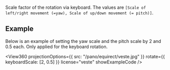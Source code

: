 
<OptionDescriptor type="[number, number]" defaultVal="[1, 1]" added="4.0.0" />

Scale factor of the rotation via keyboard.
The values are `[Scale of left/right movement (=yaw), Scale of up/down movement (= pitch)]`.

## Example
Below is an example of setting the yaw scale and the pitch scale by 2 and 0.5 each.
Only applied for the keyboard rotation.

<View360
  projectionOptions={{
    src: "/pano/equirect/veste.jpg"
  }}
  rotate={{
    keyboardScale: [2, 0.5]
  }}
  license="veste"
  showExampleCode />

